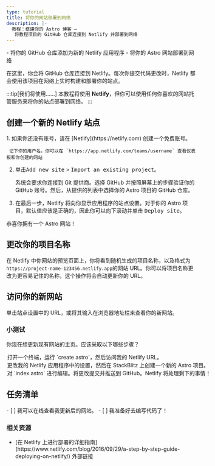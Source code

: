 ```yaml
---
type: tutorial
title: 将你的网站部署到网络
description: |-
  教程：搭建你的 Astro 博客 —
   将教程项目的 GitHub 仓库连接到 Netlify 并部署到网络
---
```


<PreCheck>
  - 将你的 GitHub 仓库添加为新的 Netlify 应用程序
  - 将你的 Astro 网站部署到网络
</PreCheck>

在这里，你会将 GitHub 仓库连接到 Netlify。每次你提交代码更改时，Netlify 都会使用该项目在网络上实时构建和部署你的站点。

:::tip[我们将使用……]
本教程将使用 **Netlify**，但你可以使用任何你喜欢的网站托管服务来将你的站点部署到网络。
:::

## 创建一个新的 Netlify 站点

<Steps>
1. 如果你还没有账号，请在 [Netlify](https://netlify.com) 创建一个免费账号。

     记下你的用户名。你可以在 `https://app.netlify.com/teams/username` 查看仪表板和你创建的网站

2. 单击<kbd>Add new site</kbd> > <kbd>Import an existing project</kbd>。

     系统会要求你连接到 Git 提供商。选择 GitHub 并按照屏幕上的步骤验证你的 GitHub 账号。然后，从提供的列表中选择你的 Astro 项目的 GitHub 仓库。

3. 在最后一步，Netlify 将向你显示应用程序的站点设置。对于你的 Astro 项目，默认值应该是正确的，因此你可以向下滚动并单击 <kbd>Deploy site</kbd>。
</Steps>

恭喜你拥有一个 Astro 网站！

## 更改你的项目名称

在 Netlify 中你网站的预览页面上，你将看到随机生成的项目名称，以及格式为`https://project-name-123456.netlify.app`的网站 URL。你可以将项目名称更改为更容易记住的名称，这个操作将会自动更新你的 URL。

## 访问你的新网站

单击站点设置中的 URL，或将其输入在浏览器地址栏来查看你的新网站。

<Box icon="question-mark">

### 小测试

你现在想更新现有网站的主页。应该采取以下哪些步骤？

  <MultipleChoice>
    <Option>
      打开一个终端，运行 `create astro`，然后访问我的 Netlify URL。
    </Option>
    <Option>
      更改我的 Netlify 应用程序中的设置，然后在 StackBlitz 上创建一个新的 Astro 项目。
    </Option>
    <Option isCorrect>
      对 `index.astro` 进行编辑。将更改提交并推送到 GitHub。Netlify 将处理剩下的事情！
    </Option>
  </MultipleChoice>
 </Box>

<Box icon="check-list">

## 任务清单

<Checklist>
- [ ] 我可以在线查看我更新后的网站。
- [ ] 我准备好去编写代码了！
</Checklist>
</Box>

### 相关资源

- <p>[在 Netlify 上进行部署的详细指南](https://www.netlify.com/blog/2016/09/29/a-step-by-step-guide-deploying-on-netlify/) <Badge>外部链接</Badge></p>
